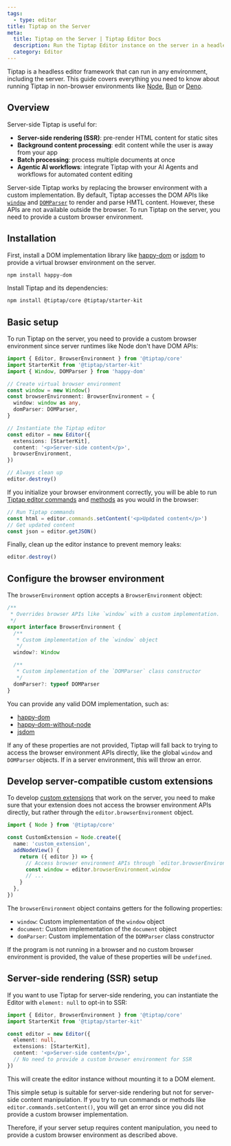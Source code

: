 ```yaml
---
tags:
  - type: editor
title: Tiptap on the Server
meta:
  title: Tiptap on the Server | Tiptap Editor Docs
  description: Run the Tiptap Editor instance on the server in a headless environment.
  category: Editor
---
```


Tiptap is a headless editor framework that can run in any environment, including the server. This guide covers everything you need to know about running Tiptap in non-browser environments like [Node](https://nodejs.org/), [Bun](https://bun.sh/) or [Deno](https://deno.land/).

## Overview

Server-side Tiptap is useful for:

- **Server-side rendering (SSR)**: pre-render HTML content for static sites
- **Background content processing**: edit content while the user is away from your app
- **Batch processing**: process multiple documents at once
- **Agentic AI workflows**: integrate Tiptap with your AI Agents and workflows for automated content editing

Server-side Tiptap works by replacing the browser environment with a custom implementation. By default, Tiptap accesses the DOM APIs like [`window`](https://developer.mozilla.org/en-US/docs/Web/API/Window) and [`DOMParser`](https://developer.mozilla.org/en-US/docs/Web/API/DOMParser) to render and parse HMTL content. However, these APIs are not available outside the browser. To run Tiptap on the server, you need to provide a custom browser environment.

## Installation

First, install a DOM implementation library like [happy-dom](https://github.com/capricorn86/happy-dom) or [jsdom](https://github.com/jsdom/jsdom) to provide a virtual browser environment on the server.

```bash
npm install happy-dom
```

Install Tiptap and its dependencies:

```bash
npm install @tiptap/core @tiptap/starter-kit
```

## Basic setup

To run Tiptap on the server, you need to provide a custom browser environment since server runtimes like Node don't have DOM APIs:

```ts
import { Editor, BrowserEnvironment } from '@tiptap/core'
import StarterKit from '@tiptap/starter-kit'
import { Window, DOMParser } from 'happy-dom'

// Create virtual browser environment
const window = new Window()
const browserEnvironment: BrowserEnvironment = {
  window: window as any,
  domParser: DOMParser,
}

// Instantiate the Tiptap editor
const editor = new Editor({
  extensions: [StarterKit],
  content: '<p>Server-side content</p>',
  browserEnvironment,
})

// Always clean up
editor.destroy()
```

If you initialize your browser environment correctly, you will be able to run [Tiptap editor commands](/editor/api/commands) and [methods](/editor/api/editor#methods) as you would in the browser:

```ts
// Run Tiptap commands
const html = editor.commands.setContent('<p>Updated content</p>')
// Get updated content
const json = editor.getJSON()
```

Finally, clean up the editor instance to prevent memory leaks:

```ts
editor.destroy()
```

## Configure the browser environment

The `browserEnvironment` option accepts a `BrowserEnvironment` object:

```ts
/**
 * Overrides browser APIs like `window` with a custom implementation.
 */
export interface BrowserEnvironment {
  /**
   * Custom implementation of the `window` object
   */
  window?: Window

  /**
   * Custom implementation of the `DOMParser` class constructor
   */
  domParser?: typeof DOMParser
}
```

You can provide any valid DOM implementation, such as:

- [happy-dom](https://github.com/capricorn86/happy-dom)
- [happy-dom-without-node](https://github.com/capricorn86/happy-dom-without-node)
- [jsdom](https://github.com/jsdom/jsdom)

If any of these properties are not provided, Tiptap will fall back to trying to access the browser environment APIs directly, like the global `window` and `DOMParser` objects. If in a server environment, this will throw an error.

## Develop server-compatible custom extensions

To develop [custom extensions](/editor/extensions/custom-extensions) that work on the server, you need to make sure that your extension does not access the browser environment APIs directly, but rather through the `editor.browserEnvironment` object.

```ts
import { Node } from '@tiptap/core'

const CustomExtension = Node.create({
  name: 'custom_extension',
  addNodeView() {
    return ({ editor }) => {
      // Access browser environment APIs through `editor.browserEnvironment`
      const window = editor.browserEnvironment.window
      // ...
    }
  },
})
```

The `browserEnvironment` object contains getters for the following properties:

- `window`: Custom implementation of the `window` object
- `document`: Custom implementation of the `document` object
- `domParser`: Custom implementation of the `DOMParser` class constructor

If the program is not running in a browser and no custom browser environment is provided, the value of these properties will be `undefined`.

## Server-side rendering (SSR) setup

If you want to use Tiptap for server-side rendering, you can instantiate the Editor with `element: null` to opt-in to SSR:

```ts
import { Editor, BrowserEnvironment } from '@tiptap/core'
import StarterKit from '@tiptap/starter-kit'

const editor = new Editor({
  element: null,
  extensions: [StarterKit],
  content: '<p>Server-side content</p>',
  // No need to provide a custom browser environment for SSR
})
```

This will create the editor instance without mounting it to a DOM element.

This simple setup is suitable for server-side rendering but not for server-side content manipulation. If you try to run commands or methods like `editor.commands.setContent()`, you will get an error since you did not provide a custom browser implementation.

Therefore, if your server setup requires content manipulation, you need to provide a custom browser environment as described above.

